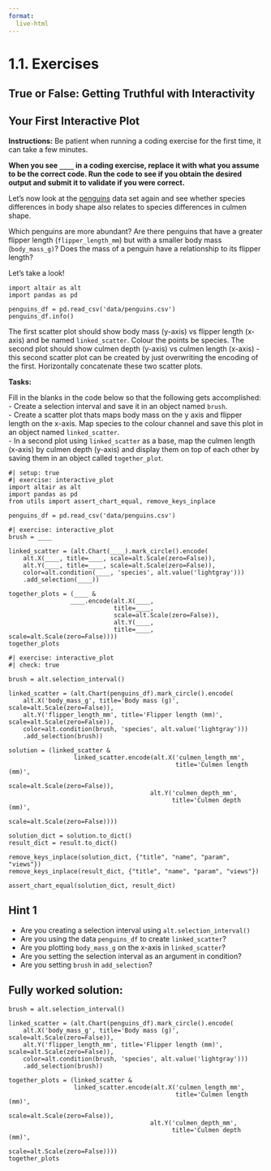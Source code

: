 ```yaml
---
format:
  live-html
---
```


<script src='../../src/quiz.js'></script> 

# 1.1. Exercises

## True or False: Getting Truthful with Interactivity

<div id='mcq1'></div>
<script>
    generateQuiz(
        'mcq1',
        'True or False',
        'Panning, zooming and brush selections can be simply added to Altair charts by using the <code>.interactive()</code> method.',
        {
        'True': 'Try again! Brush selections are added via <code>.add_selection()</code> and  <code>.selection_interval()</code>, not the <code>.interactive()</code> method.',
        'False': ''
        },
        'False',
    );
</script>

<div id='mcq2'></div>
<script>
    generateQuiz(
        'mcq2',
        'True or False',
        'In Altair, brush selections are automatically linked between scatter plots that are created from the same dataframe.',
        {
        'True': 'Great work! This is a great feature of Altair!',
        'False': 'Try again! It’s easier than you think to link selections between scatter plots in Altair!'
        },
        'True',
    );
</script>


## Your First Interactive Plot

**Instructions:**
Be patient when running a coding exercise for the first time, it can take a few minutes.

**When you see `____` in a coding exercise, replace it with what you assume to be the correct code. Run the code to see if you obtain the desired output and submit it to validate if you were correct.**

Let’s now look at the [penguins](https://www.kaggle.com/parulpandey/palmer-archipelago-antarctica-penguin-data) data set again and see whether species differences in body shape also relates to species differences in culmen shape. 

Which penguins are more abundant? Are there penguins that have a greater flipper length (`flipper_length_mm`) but with a smaller body mass (`body_mass_g)`? Does the mass of a penguin have a relationship to its flipper length? 

Let’s take a look!

```pyodide
import altair as alt
import pandas as pd

penguins_df = pd.read_csv('data/penguins.csv')
penguins_df.info()
```

The first scatter plot should show body mass (y-axis) vs flipper length (x-axis) and be named `linked_scatter`. Colour the points be species. The second plot should show culmen depth (y-axis) vs culmen length (x-axis) - this second scatter plot can be created by just overwriting the encoding of the first. Horizontally concatenate these two scatter plots.

**Tasks:**

Fill in the blanks in the code below so that the following gets accomplished:<br>
- Create a selection interval and save it in an object named `brush`.<br>
- Create a scatter plot thats maps body mass on the y axis and flipper length on the x-axis. Map species to the colour channel and save this plot in an object named `linked_scatter`. <br>
-  In a second plot using `linked_scatter` as a base, map the culmen length (x-axis) by culmen depth (y-axis) and display them on top of each other by saving them in an object called `together_plot`. 

```pyodide
#| setup: true
#| exercise: interactive_plot
import altair as alt
import pandas as pd
from utils import assert_chart_equal, remove_keys_inplace

penguins_df = pd.read_csv('data/penguins.csv')
```

```pyodide
#| exercise: interactive_plot
brush = ____

linked_scatter = (alt.Chart(____).mark_circle().encode(
    alt.X(____, title=____, scale=alt.Scale(zero=False)),
    alt.Y(____, title=____, scale=alt.Scale(zero=False)),
    color=alt.condition(____, 'species', alt.value('lightgray')))
    .add_selection(____))
    
together_plots = (____ &
                 ____.encode(alt.X(____,
                             title=____,
                             scale=alt.Scale(zero=False)),
                             alt.Y(____,
                             title=____, scale=alt.Scale(zero=False))))
together_plots
```

```pyodide
#| exercise: interactive_plot
#| check: true

brush = alt.selection_interval()

linked_scatter = (alt.Chart(penguins_df).mark_circle().encode(
    alt.X('body_mass_g', title='Body mass (g)', scale=alt.Scale(zero=False)),
    alt.Y('flipper_length_mm', title='Flipper length (mm)', scale=alt.Scale(zero=False)),
    color=alt.condition(brush, 'species', alt.value('lightgray')))
    .add_selection(brush))
    
solution = (linked_scatter &
                  linked_scatter.encode(alt.X('culmen_length_mm',
                                              title='Culmen length (mm)',
                                              scale=alt.Scale(zero=False)),
                                       alt.Y('culmen_depth_mm',
                                             title='Culmen depth (mm)',
                                             scale=alt.Scale(zero=False))))

solution_dict = solution.to_dict()
result_dict = result.to_dict()

remove_keys_inplace(solution_dict, {"title", "name", "param", "views"})
remove_keys_inplace(result_dict, {"title", "name", "param", "views"})

assert_chart_equal(solution_dict, result_dict)
```

:::: { .hint exercise="interactive_plot"}
::: { .callout-note collapse="false"}

## Hint 1

- Are you creating a selection interval using `alt.selection_interval()`
- Are you using the data `penguins_df` to create `linked_scatter`? 
- Are you plotting `body_mass_g` on the x-axis in `linked_scatter`?
- Are you setting the selection interval as an argument in condition? 
- Are you setting `brush` in  `add_selection`?

:::
::::

:::: { .solution exercise="interactive_plot" }
::: { .callout-tip collapse="false"}

## Fully worked solution:

```pyodide
brush = alt.selection_interval()

linked_scatter = (alt.Chart(penguins_df).mark_circle().encode(
    alt.X('body_mass_g', title='Body mass (g)', scale=alt.Scale(zero=False)),
    alt.Y('flipper_length_mm', title='Flipper length (mm)', scale=alt.Scale(zero=False)),
    color=alt.condition(brush, 'species', alt.value('lightgray')))
    .add_selection(brush))
    
together_plots = (linked_scatter &
                  linked_scatter.encode(alt.X('culmen_length_mm',
                                              title='Culmen length (mm)',
                                              scale=alt.Scale(zero=False)),
                                       alt.Y('culmen_depth_mm',
                                             title='Culmen depth (mm)',
                                             scale=alt.Scale(zero=False))))
together_plots
```

:::
::::

<div id='mcq3'></div>
<script>
    generateQuiz(
        'mcq3',
        'Question 1',
        'Do the smallest Gentoo penguins (as measured by body size and flipper size) also have the smallest culmens?',
        {
        'Yes': 'Nice work! When we use our cursor to select the smallest Gentoo penguins in the scatter plot on the left, we see that this also highlights the Gentoo penguins with the smallest culmens in the scatter plot on the right.',
        'No': 'Try again, making sure you select the Gentoo penguins with the smallest body mass and flipper lengths!',
        'It is not possible to answer this with this visualization.': 'This is indeed possible with scatter plots that have linked brush selections. Make sure you are using your cursor on the scatter plot on the left to select the Gentoo penguins with the smallest body mass and flipper lengths!'
        },
        'Yes',
    );
</script>

<div id='mcq4'></div>
<script>
    generateQuiz(
        'mcq4',
        'Question 2',
        'If we wanted to be able to get more detail about the linked observations between the two penguins scatter plots we just created, which of the following would <strong>NOT</strong> be helpful?',
        {
        'Use <code>resolve="intersect"</code> with <code>.selection_interval()</code> so that we can make brush selections in both scatter plots to highlight only intersecting points.': 'Try again! This would be helpful as we could highlight only the observations that intersect in a select space between the two charts!',
        'Use <code>.interactive()</code> so that we can zoom in and pan to areas of interest': 'Try again! Adding  <code>.interactive()</code> would let us get more detail through panning and zooming.',
        'Use <code>tooltip</code> so that the island the penguin came from and its sex is shown when a cursor hovers over an observation.': 'Nice work! Adding a tooltip would only be useful if here if we had unique identifiers for each observation. We do not have this here in this data set. It’s important to note, that even if we did, this would be less effective that the other two options in this question.'
        },
        'Use <code>tooltip</code> so that the island the penguin came from and its sex is shown when a cursor hovers over an observation.',
    );
</script>



